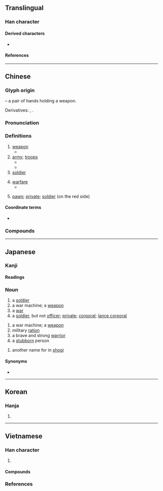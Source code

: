 {{character info}}
==Translingual==
{{stroke order|strokes=7}}

===Han character===
{{Han char|rn=12|rad=八|as=05|sn=7|four=72801|canj=OMC|ids=⿱丘八}}

====Derived characters====
* {{l|mul|[[㑟]], [[𠴇]], [[㙃]], [[娦]], [[捠]], [[浜]], [[梹]], [[𪻤]], [[𮝶]], [[𦛼]], [[𮔐]], [[鋲]], [[𮫽]], [[宾]], [[𮏊]], [[𨴴]], [[鬂]]}}

====References====
{{Han ref|kx=0127.100|dkj=01462|hdz=10244.040|uh=5175}}

----

==Chinese==
{{zh-forms}}

===Glyph origin===
{{Han etym}}
{{Han compound|斤|t1=a short axe ([[斧]])|廾|t2=2 hands|ls=ic}} – a pair of hands holding a weapon.

Derivatives: {{zh-l|乒}}, {{zh-l|乓}}.

===Pronunciation===
{{zh-pron
|m=bīng,er=y
|m-s=bin1
|c=bing1
|c-t=ben1
|g=bin1
|h=pfs=pîn;gd=bin1
|j=bing1
|mb=béng
|md=bĭng
|mn=piaⁿ/peng
|mn_note=piaⁿ - vernacular; peng - literary
|mn-t=bian1
|w=1pin
|x=bin1
|mc=y
|oc=y
|cat=n
}}

===Definitions===
{{zh-hanzi}}

# [[weapon]]
#* {{zh-x|是 何 異於 刺 人 而 殺 之，曰：「非 我 也，兵 也。」|In what does this differ from stabbing a man and killing him, and then saying - "It was not I; it was the '''weapon'''?"|ref=Mencius-L}}
# [[army]]; [[troops]]
#* {{zh-x|@^幽.^王 舉 烽火 徵 兵，兵 莫 至。|[[w:King You of Zhou|King You]] lit the signal beacons to summon '''the troops''', but none arrived.|ref=Shiji}}
#* {{zh-x|欲 強 兵 者，務 富 其 民。|To empower '''the armies''', one must first enrich the civilians.|ref=Zhanguoce}}
# [[soldier]]
#: {{zh-x|士兵|soldier}}
# [[warfare]]
#* {{zh-x|兵 者，國 之 大事。|'''Warfare''' is of vital importance to the State.|ref=Sunzi-G}}
# {{lb|zh|Chinese chess}} [[pawn]]; [[private]]; [[soldier]] (on the red side)

====Coordinate terms====
* {{list:Chinese chess pieces/zh}}

===Compounds===
{{zh-der|弄兵潢池|兵法|傳令兵|官兵|士兵|兵精馬壯|弭兵|厭兵|傘兵部隊|大兵|兵連禍結|兵盡器竭|兵團|子弟兵|兵家大忌|徒兵|兵勇|兵出無名|兵仗|寢兵|工兵|兵疲馬困|兵強將盛|交兵|兵諫|兵費|兵要|弭兵之會|常備兵|兵卒|兵力|厲兵|勵兵秣馬|兵火|兵多將廣|兵工|兵強|動刀兵|土兵|兵蟻|兵車行|兵家|兵略|兵端|常備兵役|府兵|大頭兵|兵事|兵器|一兵一卒|兵額|兵革之禍|兵種|兵燹|兵荒|兵亂|兵部尚書|兵機莫測|兵解|兵廚之擾|寓兵於農|兵制|兵家常事|兵強馬壯|兵符|兵杖|兵變|將兵長史|屯兵|兵交|兵貴神速|得勝之兵|兵不厭詐|國民兵|勁兵|兵少將微|弱兵|兵工廠|兵船|息兵|厲兵秣馬|兵牌|力乏兵衰|先禮後兵|厲兵粟馬|兵敗將亡|志願兵|兵微將寡|徵兵制度|兵險|兵艦|兵馬|千兵萬馬|兵書|引兵|兵餉|弓兵|伐兵|兵荒將亂|兵勢|偵察兵|兵難|庫兵|出兵|兵機|兵臨城下|工農兵|師老兵疲|募兵制|兵書匣|佳兵不祥|分兵|工程兵|心兵|兵不由將|兵役節|傭兵|將兵|國富兵強|奇兵|尺兵|兵馬俑|勒兵|伏兵|兵災保險|富國強兵|兵權|兵馬大權|大兵團|兵柄|將銳兵驍|休兵|孫子兵法|兵荒馬亂|廂兵|亂兵|兵精糧足|兵馬倥傯|兵甲|坦克兵|哀兵必勝|兵災|兵馬司|兵械|兵強將勇|帶兵|天兵|哀兵|刀兵|兵員|兵行詭道|兵精將勇|典兵|凋兵|兵厄|兵戈|兵革|叟兵|堅甲利兵|基準兵|寸兵|兵無血刃|女兵|兵威|倒兵|佳兵|兵戎|哨兵|兵士|兵丁|傘兵|太公兵法|國民兵役|冗兵|傷兵|徵兵|尖兵|勤務兵|募兵|兵役|兵不血刃|兵營|動兵|兵盡矢窮|寸兵尺鐵|兵快|五兵|兵部|兵禍|兵法家|兵役課|兵刃|兵交馬踏|兵不厭權|偃兵息甲|兵戈擾攘|兵要圖|兵備|標兵|搬兵|揮兵|短兵|班兵|戎兵|按甲寢兵|敗兵折將|操兵|殘兵敗將|敗將殘兵|撥兵|憲兵|按兵不動|案兵不動|機兵|神兵|父子兵|秣馬厲兵|百萬雄兵|按兵不舉|短兵相接|案兵束甲|斬木為兵|炮兵學校|散兵游勇|用兵如神|稱兵|擁兵|戢兵|窮兵極武|招兵|矢盡兵窮|江東步兵|擐甲執兵|窮兵黷武|空降兵|秣馬利兵|禍結兵連|祠兵|礪兵秣馬|用兵|擁兵自固|砥兵礪伍|擅兵|知兵|損將折兵|授兵|步兵炮|盛食厲兵|步兵學校|救兵|斂兵|構怨連兵|民兵|發兵|疑兵|炮兵|當兵|添兵減灶|甲兵|服兵役|損兵折將|犀兵|特種兵|構兵|排兵布陣|案兵|憲兵隊|白桿兵|派兵|按兵|治兵|援兵|短兵接戰|整兵|折兵|按甲休兵|水兵|洗兵|步兵|步兵校尉|收兵|撒豆成兵|提兵|棄甲曳兵|招兵買馬|民窮兵疲|散兵|潢池弄兵|撤兵|擁兵玩寇|領兵|覘兵|誘兵|統兵|蝦兵蟹將|鈍兵|重兵|綠旗兵|訓兵秣馬|黷武窮兵|義兵|精兵|補充兵役|調兵|進兵|精兵猛將|養兵|騎兵團|電腦兵棋|閱兵臺|練兵積粟|興兵動眾|輕卒銳兵|繕甲治兵|討救兵|站衛兵|驕兵之計|繕甲厲兵|陳橋兵變|綠林兵|風兵草甲|胸中甲兵|起兵動眾|良兵|臨難鑄兵|老兵|觀兵|赤壁鏖兵|閱兵|衛兵|糧寡兵微|選士厲兵|被甲兵|鳴金收兵|通信兵|習兵|點兵派將|點兵|蟻聚之兵|韓信將兵|鬼子兵|鬥而鑄兵|驕兵必敗|騎兵|總兵|馬兵|草率收兵|驅兵|雄兵|紙上談兵|裝甲兵|遣兵|解兵釋甲|興兵|解甲釋兵|顓兵|裁兵|老弱殘兵|韓信用兵|調兵遣將|草木皆兵|阿兵哥|集兵練卒|陰兵|說兵機|親兵|退兵|耀兵|長兵|鏖兵|行兵列陣|鏖兵赤壁|鋪兵|舉兵|罷兵|選兵秣馬|護兵|遣兵調將|羸兵|緩兵之計|首唱義兵|逃兵|追兵|韓信點兵|紅衛兵|巡兵|起兵|練兵|解甲休兵|解兵|輕兵|胸有甲兵|行兵布陣|號兵|驕兵|足食足兵|義務兵|不戰而屈人之兵|吃過路兵|擁兵自重|兵敗如山倒|兵學}}

{{zh-cat|Elementary}}

----

==Japanese==

===Kanji===
{{ja-kanji|grade=4|rs=八05}}

====Readings====
{{ja-readings
|goon=ひょう<ひやう
|kanon=へい<へい
|kun=つわもの-, いくさ-
}}

===Noun===
{{ja-noun|へい}}

# a [[soldier]]
# a war machine; a [[weapon]]
# a [[war]]
# a [[soldier]], but not [[officer]]; [[private]]; [[corporal]]; [[lance corporal]]

{{ja-noun|つわもの|hhira=つはもの}}

# a war machine; a [[weapon]]
# military [[ration]]
# a brave and strong [[warrior]]
# a [[stubborn]] person

{{ja-noun|ひょう}}

# another name for {{ja-r|歩|ふ}} in [[shogi]]

====Synonyms====
* {{l|ja|仗}}

----

==Korean==

===Hanja===
{{ko-hanja|hangeul=병}}

# {{rfdef|ko|sort=八05}}

----

==Vietnamese==

===Han character===
{{vi-readings|rs=八05
|hanviet=binh-tdcndg;tdcntd;gdhn;bonet
|phienthiet=補明 bổ minh
|nom=binh-tdcndg;tdcntd;gdhn;bonet;genibrel;taberd, banh-tdcndg;gdhn;bonet;genibrel;taberd, bênh-tdcndg;gdhn;btcn;genibrel, bưng-tdcndg, bành-tdcndg
}}

# {{han tu form of|binh|[[military]] [[troops]]}}

====Compounds====
{{der3|vi
|{{vi-l|戰兵|chiến binh}}
|{{vi-l|先兵|tiên binh}}
|{{vi-l|親兵|thân binh|[[partisan]]}}
|{{vi-l|傷兵|thương binh}}
|{{vi-l|砲兵|pháo binh}}
}}

===References===
<references/>
